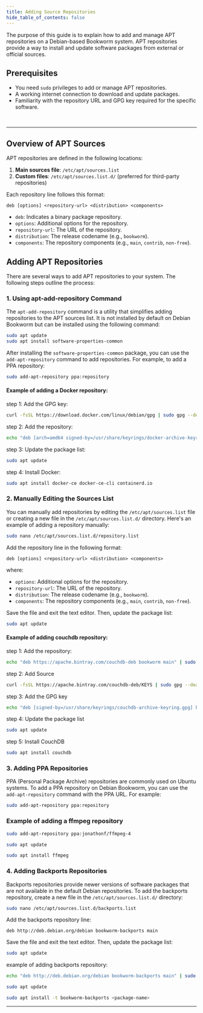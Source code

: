 ```yaml
---
title: Adding Source Repositories
hide_table_of_contents: false
---
```


The purpose of this guide is to explain how to add and manage APT repositories on a Debian-based Bookworm system. APT repositories provide a way to install and update software packages from external or official sources.

## Prerequisites

- You need `sudo` privileges to add or manage APT repositories.
- A working internet connection to download and update packages.
- Familiarity with the repository URL and GPG key required for the specific software.

<br />

---

## Overview of APT Sources

APT repositories are defined in the following locations:

1. **Main sources file**: `/etc/apt/sources.list`
2. **Custom files**: `/etc/apt/sources.list.d/` (preferred for third-party repositories)

Each repository line follows this format:

```plaintext
deb [options] <repository-url> <distribution> <components>
```

- `deb`: Indicates a binary package repository.
- `options`: Additional options for the repository.
- `repository-url`: The URL of the repository.
- `distribution`: The release codename (e.g., `bookworm`).
- `components`: The repository components (e.g., `main`, `contrib`, `non-free`).


## Adding APT Repositories

There are several ways to add APT repositories to your system. The following steps outline the process:

### 1. Using apt-add-repository Command

The `apt-add-repository` command is a utility that simplifies adding repositories to the APT sources list. It is not installed by default on Debian Bookworm but can be installed using the following command:

```bash
sudo apt update
sudo apt install software-properties-common
```

After installing the `software-properties-common` package, you can use the `add-apt-repository` command to add repositories. For example, to add a PPA repository:

```bash
sudo add-apt-repository ppa:repository
```

#### Example of adding a Docker repository:

step 1: Add the GPG key:

```bash
curl -fsSL https://download.docker.com/linux/debian/gpg | sudo gpg --dearmor -o /usr/share/keyrings/docker-archive-keyring.gpg
```

step 2: Add the repository:

```bash
echo "deb [arch=amd64 signed-by=/usr/share/keyrings/docker-archive-keyring.gpg] https://download.docker.com/linux/debian bookworm stable" | sudo tee /etc/apt/sources.list.d/docker.list > /dev
```

step 3: Update the package list:

```bash
sudo apt update
```

step 4: Install Docker:

```bash
sudo apt install docker-ce docker-ce-cli containerd.io
```

### 2. Manually Editing the Sources List

You can manually add repositories by editing the `/etc/apt/sources.list` file or creating a new file in the `/etc/apt/sources.list.d/` directory. Here's an example of adding a repository manually:

```bash
sudo nano /etc/apt/sources.list.d/repository.list
```

Add the repository line in the following format:

```plaintext
deb [options] <repository-url> <distribution> <components>
```

where:
- `options`: Additional options for the repository.
- `repository-url`: The URL of the repository.
- `distribution`: The release codename (e.g., `bookworm`).
- `components`: The repository components (e.g., `main`, `contrib`, `non-free`).


Save the file and exit the text editor. Then, update the package list:

```bash
sudo apt update
```

#### Example of adding couchdb repository:

step 1: Add the repository:

```bash
echo "deb https://apache.bintray.com/couchdb-deb bookworm main" | sudo tee /etc/apt/sources.list.d/couchdb.list
```

step 2: Add Source

```bash
curl -fsSL https://apache.bintray.com/couchdb-deb/KEYS | sudo gpg --dearmor -o /usr/share/keyrings/couchdb-archive-keyring.gpg
```

step 3: Add the GPG key

```bash
echo "deb [signed-by=/usr/share/keyrings/couchdb-archive-keyring.gpg] https://apache.bintray.com/couchdb-deb bookworm main" | sudo tee /etc/apt/sources.list.d/couchdb.list
```

step 4: Update the package list

```bash
sudo apt update
```
step 5: Install CouchDB

```bash
sudo apt install couchdb
```


### 3. Adding PPA Repositories

PPA (Personal Package Archive) repositories are commonly used on Ubuntu systems. To add a PPA repository on Debian Bookworm, you can use the `add-apt-repository` command with the PPA URL. For example:


```bash
sudo add-apt-repository ppa:repository
```

### Example of adding a ffmpeg repository

```bash
sudo add-apt-repository ppa:jonathonf/ffmpeg-4
```

```bash
sudo apt update
```

```bash
sudo apt install ffmpeg
```

### 4. Adding Backports Repositories

Backports repositories provide newer versions of software packages that are not available in the default Debian repositories. To add the backports repository, create a new file in the `/etc/apt/sources.list.d/` directory:

```bash
sudo nano /etc/apt/sources.list.d/backports.list
```

Add the backports repository line:

```plaintext
deb http://deb.debian.org/debian bookworm-backports main
```

Save the file and exit the text editor. Then, update the package list:

```bash
sudo apt update
```

example of adding backports repository:

```bash
echo "deb http://deb.debian.org/debian bookworm-backports main" | sudo tee /etc/apt/sources.list.d/backports.list
```

```bash
sudo apt update
```

```bash
sudo apt install -t bookworm-backports <package-name>
```

---







